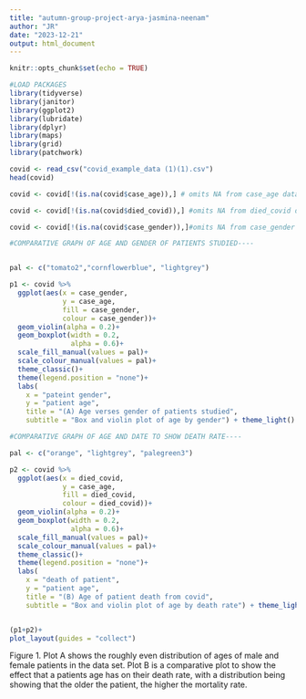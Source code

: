 ```yaml
---
title: "autumn-group-project-arya-jasmina-neenam"
author: "JR"
date: "2023-12-21"
output: html_document
---
```




```r
knitr::opts_chunk$set(echo = TRUE)
```


```r
#LOAD PACKAGES
library(tidyverse)
library(janitor)
library(ggplot2)
library(lubridate)
library(dplyr)
library(maps)
library(grid)
library(patchwork)

covid <- read_csv("covid_example_data (1)(1).csv")
head(covid)

covid <- covid[!(is.na(covid$case_age)),] # omits NA from case_age data

covid <- covid[!(is.na(covid$died_covid)),] #omits NA from died_covid data

covid <- covid[!(is.na(covid$case_gender)),]#omits NA from case_gender data

#COMPARATIVE GRAPH OF AGE AND GENDER OF PATIENTS STUDIED----


pal <- c("tomato2","cornflowerblue", "lightgrey")

p1 <- covid %>% 
  ggplot(aes(x = case_gender,
             y = case_age,
             fill = case_gender,
             colour = case_gender))+
  geom_violin(alpha = 0.2)+
  geom_boxplot(width = 0.2,
               alpha = 0.6)+
  scale_fill_manual(values = pal)+
  scale_colour_manual(values = pal)+
  theme_classic()+
  theme(legend.position = "none")+
  labs(
    x = "pateint gender",
    y = "patient age",
    title = "(A) Age verses gender of patients studied",
    subtitle = "Box and violin plot of age by gender") + theme_light()

#COMPARATIVE GRAPH OF AGE AND DATE TO SHOW DEATH RATE----

pal <- c("orange", "lightgrey", "palegreen3")

p2 <- covid %>% 
  ggplot(aes(x = died_covid,
             y = case_age,
             fill = died_covid,
             colour = died_covid))+
  geom_violin(alpha = 0.2)+
  geom_boxplot(width = 0.2,
               alpha = 0.6)+
  scale_fill_manual(values = pal)+
  scale_colour_manual(values = pal)+
  theme_classic()+
  theme(legend.position = "none")+
  labs(
    x = "death of patient",
    y = "patient age",
    title = "(B) Age of patient death from covid",
    subtitle = "Box and violin plot of age by death rate") + theme_light()


(p1+p2)+
plot_layout(guides = "collect")
```

Figure 1. Plot A shows the roughly even distribution of ages of male and female patients in the data set. Plot B is a comparative plot to show the effect that a patients age has on their death rate, with a distribution being showing that the older the patient, the higher the mortality rate.



